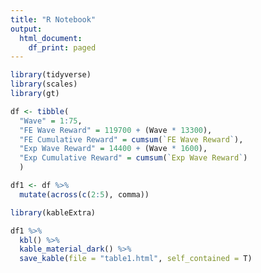 ```yaml
---
title: "R Notebook"
output:
  html_document:
    df_print: paged
---
```


```r
library(tidyverse)
library(scales)
library(gt)
```

```r
df <- tibble(
  "Wave" = 1:75,
  "FE Wave Reward" = 119700 + (Wave * 13300),
  "FE Cumulative Reward" = cumsum(`FE Wave Reward`),
  "Exp Wave Reward" = 14400 + (Wave * 1600),
  "Exp Cumulative Reward" = cumsum(`Exp Wave Reward`)
  )

df1 <- df %>%
  mutate(across(c(2:5), comma))
```

```r
library(kableExtra)

df1 %>%
  kbl() %>%
  kable_material_dark() %>%
  save_kable(file = "table1.html", self_contained = T)
```

